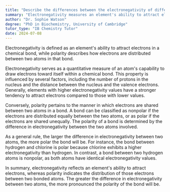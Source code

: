 ```yaml
---
title: "Describe the differences between the electronegativity of different elements and the polarity of their bonds"
summary: "Electronegativity measures an element's ability to attract electrons in a bond, while bond polarity describes the distribution of electrons between two bonded atoms."
author: "Dr. Sophie Watson"
degree: "PhD in Biochemistry, University of Cambridge"
tutor_type: "IB Chemistry Tutor"
date: 2024-07-08
---
```


Electronegativity is defined as an element's ability to attract electrons in a chemical bond, while polarity describes how electrons are distributed between two atoms in that bond.

Electronegativity serves as a quantitative measure of an atom's capability to draw electrons toward itself within a chemical bond. This property is influenced by several factors, including the number of protons in the nucleus and the distance between the nucleus and the valence electrons. Generally, elements with higher electronegativity values have a stronger tendency to attract electrons compared to those with lower values.

Conversely, polarity pertains to the manner in which electrons are shared between two atoms in a bond. A bond can be classified as nonpolar if the electrons are distributed equally between the two atoms, or as polar if the electrons are shared unequally. The polarity of a bond is determined by the difference in electronegativity between the two atoms involved.

As a general rule, the larger the difference in electronegativity between two atoms, the more polar the bond will be. For instance, the bond between hydrogen and chlorine is polar because chlorine exhibits a higher electronegativity than hydrogen. In contrast, a bond between two hydrogen atoms is nonpolar, as both atoms have identical electronegativity values.

In summary, electronegativity reflects an element's ability to attract electrons, whereas polarity indicates the distribution of those electrons between two bonded atoms. The greater the difference in electronegativity between two atoms, the more pronounced the polarity of the bond will be.
    
